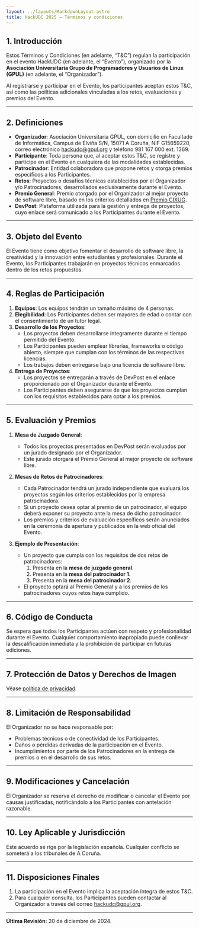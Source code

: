 ```yaml
---
layout: ../layouts/MarkdownLayout.astro
title: HackUDC 2025 — Términos y condiciones
---
```


## **1. Introducción**  
Estos Términos y Condiciones (en adelante, “T&C”) regulan la participación en el evento HackUDC (en adelante, el “Evento”), organizado por la **Asociación Universitaria Grupo de Programadores y Usuarios de Linux (GPUL)** (en adelante, el “Organizador”).

Al registrarse y participar en el Evento, los participantes aceptan estos T&C, así como las políticas adicionales vinculadas a los retos, evaluaciones y premios del Evento.

---

## **2. Definiciones**  
- **Organizador**: Asociación Universitaria GPUL, con domicilio en Facultade de Informática, Campus de Elviña S/N, 15071 A Coruña, NIF G15659220, correo electrónico hackudc@gpul.org y teléfono 981 167 000 ext. 1369.
- **Participante**: Toda persona que, al aceptar estos T&C, se registre y participe en el Evento en cualquiera de las modalidades establecidas.
- **Patrocinador**: Entidad colaboradora que propone retos y otorga premios específicos a los Participantes.
- **Retos**: Proyectos o desafíos técnicos establecidos por el Organizador y/o Patrocinadores, desarrollados exclusivamente durante el Evento.
- **Premio General**: Premio otorgado por el Organizador al mejor proyecto de software libre, basado en los criterios detallados en [Premio CIXUG](http://premio.cixug.gal).
- **DevPost**: Plataforma utilizada para la gestión y entrega de proyectos, cuyo enlace será comunicado a los Participantes durante el Evento.

---

## **3. Objeto del Evento**
El Evento tiene como objetivo fomentar el desarrollo de software libre, la creatividad y la innovación entre estudiantes y profesionales. Durante el Evento, los Participantes trabajarán en proyectos técnicos enmarcados dentro de los retos propuestos.

---

## **4. Reglas de Participación**
1. **Equipos**: Los equipos tendrán un tamaño máximo de 4 personas.
2. **Elegibilidad**: Los Participantes deben ser mayores de edad o contar con el consentimiento de un tutor legal.
3. **Desarrollo de los Proyectos**:
   - Los proyectos deben desarrollarse íntegramente durante el tiempo permitido del Evento.
   - Los Participantes pueden emplear librerías, frameworks o código abierto, siempre que cumplan con los términos de las respectivas licencias.
   - Los trabajos deben entregarse bajo una licencia de software libre.
4. **Entrega de Proyectos**:
   - Los proyectos se entregarán a través de DevPost en el enlace proporcionado por el Organizador durante el Evento.
   - Los Participantes deben asegurarse de que los proyectos cumplan con los requisitos establecidos para optar a los premios.

---

## **5. Evaluación y Premios**
1. **Mesa de Juzgado General**:
   - Todos los proyectos presentados en DevPost serán evaluados por un jurado designado por el Organizador.
   - Este jurado otorgará el Premio General al mejor proyecto de software libre.

2. **Mesas de Retos de Patrocinadores**:
   - Cada Patrocinador tendrá un jurado independiente que evaluará los proyectos según los criterios establecidos por la empresa patrocinadora.
   - Si un proyecto desea optar al premio de un patrocinador, el equipo deberá exponer su proyecto ante la mesa de dicho patrocinador.
   - Los premios y criterios de evaluación específicos serán anunciados en la ceremonia de apertura y publicados en la web oficial del Evento.

3. **Ejemplo de Presentación**:
   - Un proyecto que cumpla con los requisitos de dos retos de patrocinadores:
     1. Presenta en la **mesa de juzgado general**.
     2. Presenta en la **mesa del patrocinador 1**.
     3. Presenta en la **mesa del patrocinador 2**.
   - El proyecto optará al Premio General y a los premios de los patrocinadores cuyos retos haya cumplido.

---

## **6. Código de Conducta**
Se espera que todos los Participantes actúen con respeto y profesionalidad durante el Evento. Cualquier comportamiento inapropiado puede conllevar la descalificación inmediata y la prohibición de participar en futuras ediciones.

---

## **7. Protección de Datos y Derechos de Imagen**

Véase [política de privacidad](/privacidad).

---

## **8. Limitación de Responsabilidad**
El Organizador no se hace responsable por:
- Problemas técnicos o de conectividad de los Participantes.
- Daños o pérdidas derivadas de la participación en el Evento.
- Incumplimientos por parte de los Patrocinadores en la entrega de premios o en el desarrollo de sus retos.

---

## **9. Modificaciones y Cancelación**
El Organizador se reserva el derecho de modificar o cancelar el Evento por causas justificadas, notificándolo a los Participantes con antelación razonable.

---

## **10. Ley Aplicable y Jurisdicción**
Este acuerdo se rige por la legislación española. Cualquier conflicto se someterá a los tribunales de A Coruña.

---

## **11. Disposiciones Finales**
1. La participación en el Evento implica la aceptación íntegra de estos T&C.
2. Para cualquier consulta, los Participantes pueden contactar al Organizador a través del correo hackudc@gpul.org.

---

**Última Revisión:** 20 de diciembre de 2024.
